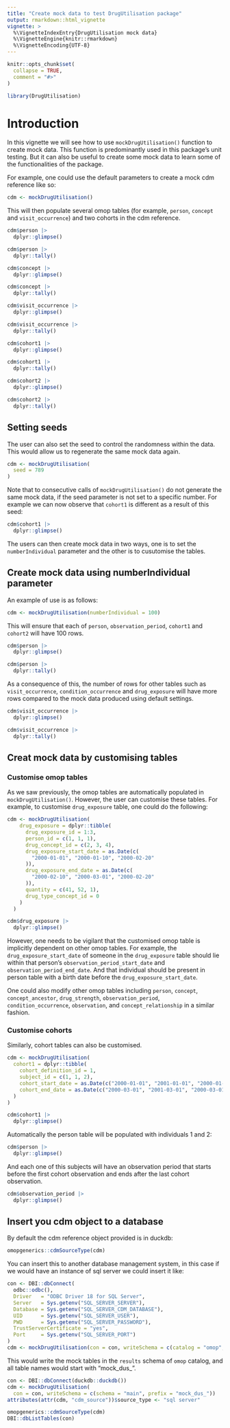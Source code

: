 ```yaml
---
title: "Create mock data to test DrugUtilisation package"
output: rmarkdown::html_vignette
vignette: >
  %\VignetteIndexEntry{DrugUtilisation mock data}
  %\VignetteEngine{knitr::rmarkdown}
  %\VignetteEncoding{UTF-8}
---
```


```r
knitr::opts_chunk$set(
  collapse = TRUE,
  comment = "#>"
)
```

```r
library(DrugUtilisation)
```

# Introduction

In this vignette we will see how to use `mockDrugUtilisation()` function to create mock data. This function is predominantly used in this package's unit testing. But it can also be useful to create some mock data to learn some of the functionalities of the package.

For example, one could use the default parameters to create a mock cdm reference like so:

```r
cdm <- mockDrugUtilisation()
```

This will then populate several omop tables (for example, `person`, `concept` and `visit_occurrence`) and two cohorts in the cdm reference.

```r
cdm$person |> 
  dplyr::glimpse()

cdm$person |>
  dplyr::tally()
```

```r
cdm$concept |> 
  dplyr::glimpse()

cdm$concept |>
  dplyr::tally()
```

```r
cdm$visit_occurrence |> 
  dplyr::glimpse()

cdm$visit_occurrence |>
  dplyr::tally()
```

```r
cdm$cohort1 |> 
  dplyr::glimpse()

cdm$cohort1 |>
  dplyr::tally()
```

```r
cdm$cohort2 |> 
  dplyr::glimpse()

cdm$cohort2 |>
  dplyr::tally()
```

## Setting seeds

The user can also set the seed to control the randomness within the data. This would allow us to regenerate the same mock data again.

```r
cdm <- mockDrugUtilisation(
  seed = 789
)
```

Note that to consecutive calls of `mockDrugUtilisation()` do not generate the same mock data, if the seed parameter is not set to a specific number. For example we can now observe that `cohort1` is different as a result of this seed:

```r
cdm$cohort1 |> 
  dplyr::glimpse()
```

The users can then create mock data in two ways, one is to set the `numberIndividual` parameter and the other is to cusutomise the tables.

## Create mock data using numberIndividual parameter

An example of use is as follows:

```r
cdm <- mockDrugUtilisation(numberIndividual = 100)
```

This will ensure that each of `person`, `observation_period`, `cohort1` and `cohort2` will have 100 rows. 

```r
cdm$person |>
  dplyr::glimpse()
```

```r
cdm$person |>
  dplyr::tally()
```

As a consequence of this, the number of rows for other tables such as `visit_occurrence`, `condition_occurrence` and `drug_exposure` will have more rows compared to the mock data produced using default settings.

```r
cdm$visit_occurrence |>
  dplyr::glimpse()
```

```r
cdm$visit_occurrence |>
  dplyr::tally()
```

## Creat mock data by customising tables

### Customise omop tables

As we saw previously, the omop tables are automatically populated in `mockDrugUtilisation()`. However, the user can customise these tables. For example, to customise `drug_exposure` table, one could do the following:

```r
cdm <- mockDrugUtilisation(
    drug_exposure = dplyr::tibble(
      drug_exposure_id = 1:3,
      person_id = c(1, 1, 1),
      drug_concept_id = c(2, 3, 4),
      drug_exposure_start_date = as.Date(c(
        "2000-01-01", "2000-01-10", "2000-02-20"
      )),
      drug_exposure_end_date = as.Date(c(
        "2000-02-10", "2000-03-01", "2000-02-20"
      )),
      quantity = c(41, 52, 1),
      drug_type_concept_id = 0
    )
  )
```

```r
cdm$drug_exposure |>
  dplyr::glimpse()
```

However, one needs to be vigilant that the customised omop table is implicitly dependent on other omop tables. For example, the `drug_exposure_start_date` of someone in the `drug_exposure` table should lie within that person's `observation_period_start_date` and `observation_period_end_date`. And that individual should be present in person table with a birth date before the `drug_exposure_start_date`.

One could also modify other omop tables including `person`, `concept`, `concept_ancestor`, `drug_strength`, `observation_period`, `condition_occurrence`, `observation`, and `concept_relationship` in a similar fashion.

### Customise cohorts

Similarly, cohort tables can also be customised.

```r
cdm <- mockDrugUtilisation(
  cohort1 = dplyr::tibble(
    cohort_definition_id = 1,
    subject_id = c(1, 1, 2),
    cohort_start_date = as.Date(c("2000-01-01", "2001-01-01", "2000-01-01")),
    cohort_end_date = as.Date(c("2000-03-01", "2001-03-01", "2000-03-01"))
  )
)
```

```r
cdm$cohort1 |> 
  dplyr::glimpse()
```

Automatically the person table will be populated with individuals 1 and 2:
```r
cdm$person |>
  dplyr::glimpse()
```

And each one of this subjects will have an observation period that starts before the first cohort observation and ends after the last cohort observation.
```r
cdm$observation_period |>
  dplyr::glimpse()
```

## Insert you cdm object to a database

By default the cdm reference object provided is in duckdb:
```r
omopgenerics::cdmSourceType(cdm)
```

You can insert this to another database management system, in this case if we would have an instance of sql server we could insert it like:
```r
con <- DBI::dbConnect(
  odbc::odbc(),
  Driver   = "ODBC Driver 18 for SQL Server",
  Server   = Sys.getenv("SQL_SERVER_SERVER"),
  Database = Sys.getenv("SQL_SERVER_CDM_DATABASE"),
  UID      = Sys.getenv("SQL_SERVER_USER"),
  PWD      = Sys.getenv("SQL_SERVER_PASSWORD"),
  TrustServerCertificate = "yes",
  Port     = Sys.getenv("SQL_SERVER_PORT")
)
cdm <- mockDrugUtilisation(con = con, writeSchema = c(catalog = "omop", schema = "results", prefix = "mock_dus_"))
```

This would write the mock tables in the `results` schema of `omop` catalog, and all table names would start with "mock_dus_".
```r
con <- DBI::dbConnect(duckdb::duckdb())
cdm <- mockDrugUtilisation(
  con = con, writeSchema = c(schema = "main", prefix = "mock_dus_"))
attributes(attr(cdm, "cdm_source"))$source_type <- "sql server"
```
```r
omopgenerics::cdmSourceType(cdm)
DBI::dbListTables(con)
```
